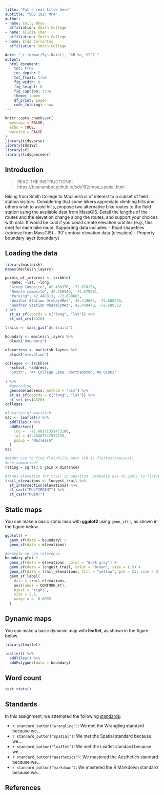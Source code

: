 ```yaml
---
title: "Put a real title here"
subtitle: "SDS 192: MP4"
author: 
- name: Emily Rhyu
  affiliation: Smith College
- name: Alicia Chen
  affiliation: Smith College
- name: Elda Cervantes
  affiliation: Smith College

date: "`r format(Sys.Date(), '%B %e, %Y')`"
output:
  html_document:
    toc: true
    toc_depth: 2
    toc_float: true
    fig_width: 8
    fig_height: 8
    fig_caption: true
    theme: lumen
    df_print: paged
    code_folding: show
---
```


```r
knitr::opts_chunk$set(
  message = FALSE,
  echo = TRUE,
  warning = FALSE
)
library(tidyverse)
library(sds192)
library(sf)
library(tidygeocoder)
```

## Introduction

> READ THE INSTRUCTIONS: https://beanumber.github.io/sds192/mod_spatial.html

Biking from Smith College to MacLeish is of interest to a subset of field station visitors. Considering that some bikers appreciate climbing hills and others wish to avoid hills, propose two alternative bike routes to the field station using the available data from MassGIS. Detail the lengths of the routes and the elevation change along the routes, and support your choices with data. It would be cool if you could create elevation profiles (e.g., this one) for each bike route.
Supporting data includes:
- Road shapefiles (retrieve from MassGIS)
- 30’ contour elevation data (elevation)
- Property boundary layer (boundary)


## Loading the data

```r
library(macleish)
names(macleish_layers)
```

```r
points_of_interest <- tribble(
  ~name, ~lat, ~long,
  "Group Campsite", 42.450976, -72.678154, 
  "Remote campsite", 42.458549, -72.679581,
  "Parking", 42.448013, -72.680663,
  "Weather Station OrchardMet", 42.449653, -72.680315,
  "Weather Station WhatelyMet", 42.448470, -72.680553
) %>%
  st_as_sf(coords = c("long", "lat")) %>%
  st_set_crs(4326)
```

```r
trails <- mass_gis("dcrtrails")

boundary <- macleish_layers %>%
  pluck("boundary")

elevations <- macleish_layers %>%
  pluck("elevation")
```

```r
colleges <- tribble(
  ~school, ~address, 
  "Smith", "44 College Lane, Northampton, MA 01063"
  
) %>%
  #geocoding
  geocode(address, method = "osm") %>%
  st_as_sf(coords = c("long", "lat")) %>%
  st_set_crs(4326)
colleges
```
```r
#location of macleish
mac <- leaflet() %>%
  addTiles() %>%
  addMarkers(
    lng =  -72.68171351473106,
    lat = 42.45467547936159,
    popup = "Macleish"
  )
mac
```


```r
#might use to find flat/hilly path (50 is flattest/easiest)
#use summarize?
rating = sqrt(2 x gain x distance)

#finds elevation for trail in question. probably use to apply to flat/hilly trails found from equation above and make elevation profile
trail_elevations <- longest_trail %>%
  st_intersection(elevations) %>%
  st_cast("MULTIPOINT") %>%
  st_cast("POINT")
```



## Static maps

You can make a basic static map with **ggplot2** using `geom_sf()`, as shown in the figure below.

```r

ggplot() +
  geom_sf(data = boundary) +
  geom_sf(data = elevations)
```

```r
#example we can reference
boundary_plot +
  geom_sf(data = elevations, color = "dark gray") + 
  geom_sf(data = longest_trail, color = "brown", size = 1.5) + 
  geom_sf(data = trail_elevations, fill = "yellow", pch = 21, size = 3) + 
  geom_sf_label(
    data = trail_elevations, 
    aes(label = CONTOUR_FT), 
    hjust = "right", 
    size = 2.5,
    nudge_x = -0.0005
  )
```


## Dynamic maps

You can make a basic dynamic map with **leaflet**, as shown in the figure below.

```r
library(leaflet)

leaflet() %>%
  addTiles() %>%
  addPolygons(data = boundary)
```



## Word count

```r
text_stats()
```

## Standards

In this assignment, we attempted the following [standards](https://beanumber.github.io/sds192/standards.html):

- `r standard_button("wrangling")`: We met the Wrangling standard because we...
- `r standard_button("spatial")`: We met the Spatial standard because we...
- `r standard_button("leaflet")`: We met the Leaflet standard because we...
- `r standard_button("aesthetics")`: We mastered the Aesthetics standard because we...
- `r standard_button("markdown")`: We mastered the R Markdown standard because we...

## References
